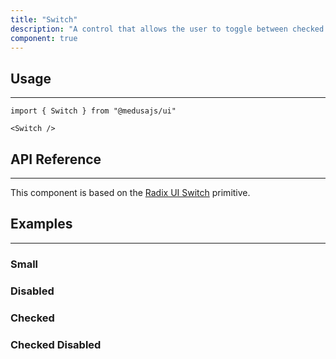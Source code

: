---
title: "Switch"
description: "A control that allows the user to toggle between checked and not checked."
component: true
---

<ComponentExample name="switch-demo" />

## Usage

---

```tsx
import { Switch } from "@medusajs/ui"
```

```tsx
<Switch />
```

## API Reference

---

This component is based on the [Radix UI Switch](https://www.radix-ui.com/primitives/docs/components/switch) primitive.

<ComponentProps component="switch" />

## Examples

---

### Small

<ComponentExample name="switch-small" />

### Disabled

<ComponentExample name="switch-disabled" />

### Checked

<ComponentExample name="switch-checked" />

### Checked Disabled

<ComponentExample name="switch-checked-disabled" />
